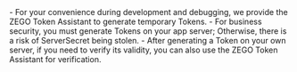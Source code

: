 
<Warning title="Warning">
- For your convenience during development and debugging, we provide the ZEGO Token Assistant to generate temporary Tokens.
- For business security, you must generate Tokens on your app server; Otherwise, there is a risk of ServerSecret being stolen.
- After generating a Token on your own server, if you need to verify its validity, you can also use the ZEGO Token Assistant for verification.

<Accordion title="ZEGO Token Assistant (Click to expand)" defaultOpen="false">
<TokenAssistant defaultTab="generate" language="en" />
</Accordion>
</Warning>
